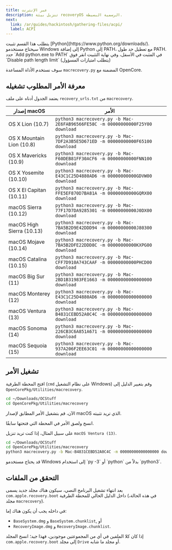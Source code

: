 ```yaml
---
title: عبر الإنترنت
description: تنزيل بيئة recoveryOS الرسمية البسيطة.
next:
  link: /ar/guides/hackintosh/gathering-files/acpi/
  label: ACPI
---
```



<Aside type="caution">
يتطلب هذا القسم تثبيت [Python](https://www.python.org/downloads/).
</Aside>

<Aside type="caution">
سيحتاج مستخدمو Windows إلى إضافة Python إلى PATH، مع تعطيل حد طول PATH. حدد `Add python.exe to PATH` في المثبت في الأسفل، وفي نهاية التثبيت انقر فوق `Disable path length limit` (يتطلب امتيازات المسؤول)
</Aside>

سوف نستخدم الأداة المساعدة `macrecovery.py` المضمنة مع OpenCore.

## معرفة الأمر المطلوب تشغيله

يعتمد الجدول أدناه على ملف `recovery_urls.txt` من `macrecovery`.

| إصدار macOS             | الأمر                                                                        |
| ------------------------- | ------------------------------------------------------------------------------ |
| OS X Lion (10.7)          | `python3 macrecovery.py -b Mac-2E6FAB96566FE58C -m 00000000000F25Y00 download` |
| OS X Mountain Lion (10.8) | `python3 macrecovery.py -b Mac-7DF2A3B5E5D671ED -m 00000000000F65100 download` |
| OS X Mavericks (10.9)     | `python3 macrecovery.py -b Mac-F60DEB81FF30ACF6 -m 00000000000FNN100 download` |
| OS X Yosemite (10.10)     | `python3 macrecovery.py -b Mac-E43C1C25D4880AD6 -m 00000000000GDVW00 download` |
| OS X El Capitan (10.11)   | `python3 macrecovery.py -b Mac-FFE5EF870D7BA81A -m 00000000000GQRX00 download` |
| macOS Sierra (10.12)      | `python3 macrecovery.py -b Mac-77F17D7DA9285301 -m 00000000000J0DX00 download` |
| macOS High Sierra (10.13) | `python3 macrecovery.py -b Mac-7BA5B2D9E42DDD94 -m 00000000000J80300 download` |
| macOS Mojave (10.14)      | `python3 macrecovery.py -b Mac-7BA5B2DFE22DDD8C -m 00000000000KXPG00 download` |
| macOS Catalina (10.15)    | `python3 macrecovery.py -b Mac-CFF7D910A743CAAF -m 00000000000PHCD00 download` |
| macOS Big Sur (11)        | `python3 macrecovery.py -b Mac-2BD1B31983FE1663 -m 00000000000000000 download` |
| macOS Monterey (12)       | `python3 macrecovery.py -b Mac-E43C1C25D4880AD6 -m 00000000000000000 download` |
| macOS Ventura (13)        | `python3 macrecovery.py -b Mac-B4831CEBD52A0C4C -m 00000000000000000 download` |
| macOS Sonoma (14)         | `python3 macrecovery.py -b Mac-226CB3C6A851A671 -m 00000000000000000 download` |
| macOS Sequoia (15)        | `python3 macrecovery.py -b Mac-937A206F2EE63C01 -m 00000000000000000 download` |

## تشغيل الأمر

افتح المحطة الطرفية (`cmd` على نظام التشغيل Windows) وقم بتغيير الدليل إلى `OpenCorePkg/Utilities/macrecovery`.

```bash
cd ~/Downloads/OCStuff
cd OpenCorePkg/Utilities/macrecovery
```

الآن، قم بتشغيل الأمر المطابق لإصدار macOS الذي تريد تثبيته.

انسخ ولصق الأمر في المحطة التي فتحتها سابقًا.

على سبيل المثال، إذا كنت تريد تنزيل `macOS Ventura (13)`.

```bash
cd ~/Downloads/OCStuff
cd OpenCorePkg/Utilities/macrecovery
python3 macrecovery.py -b Mac-B4831CEBD52A0C4C -m 00000000000000000 download
```

<Aside type="caution">
قد يحتاج مستخدمو Windows إلى استخدام `py -3` أو `python` بدلاً من `python3`.
</Aside>

## التحقق من الملفات

بعد انتهاء تشغيل البرنامج النصي، سيكون هناك مجلد جديد يسمى `com.apple.recovery.boot` داخل الدليل الحالي للمحطة الطرفية (في هذه الحالة، مجلد `macrecovery`).

في داخله يجب أن يكون هناك إما:

- `BaseSystem.dmg` و `BaseSystem.chunklist`, أو
- `RecoveryImage.dmg` و `RecoveryImage.chunklist`.

إذا كان كلا الملفين في أي من المجموعتين موجودين، فهذا جيد؛ انسخ المجلد `com.apple.recovery.boot` إلى مجلد `Drive` أو مجلد ما شابه.
